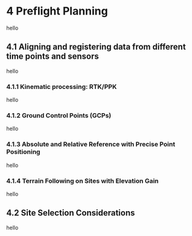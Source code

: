 # 4 Preflight Planning

hello

## 4.1 Aligning and registering data from different time points and sensors

hello

### 4.1.1 Kinematic processing: RTK/PPK

hello

### 4.1.2 Ground Control Points (GCPs)

hello

### 4.1.3 Absolute and Relative Reference with Precise Point Positioning

hello

### 4.1.4 Terrain Following on Sites with Elevation Gain

hello

## 4.2 Site Selection Considerations

hello
